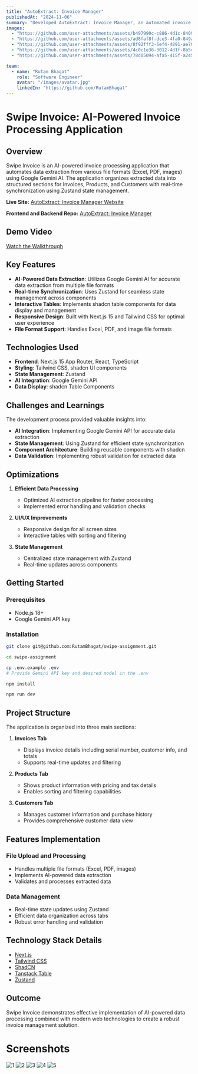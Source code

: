 ```yaml
---
title: "AutoExtract: Invoice Manager"
publishedAt: "2024-11-06"
summary: "Developed AutoExtract: Invoice Manager, an automated invoice processing application that uses Google Gemini AI to extract and organize data from various file formats into a structured format with real-time synchronization."
images:
  - "https://github.com/user-attachments/assets/b497990c-c886-4d1c-8409-9c84bf5b50ad"
  - "https://github.com/user-attachments/assets/ad8faf8f-dce3-4fa0-849a-ff558f51cd94"
  - "https://github.com/user-attachments/assets/8f92fff3-6ef4-4891-ae79-0e8775e47b96"
  - "https://github.com/user-attachments/assets/4c0c1e36-3012-4d1f-8b5c-031bb5c63135"
  - "https://github.com/user-attachments/assets/78d05094-afa5-415f-a245-fc65ca78d09a"

team:
  - name: "Rutam Bhagat"
    role: "Software Engineer"
    avatar: "/images/avatar.jpg"
    linkedIn: "https://github.com/RutamBhagat"
---
```


# Swipe Invoice: AI-Powered Invoice Processing Application

## Overview

Swipe Invoice is an AI-powered invoice processing application that automates data extraction from various file formats (Excel, PDF, images) using Google Gemini AI. The application organizes extracted data into structured sections for Invoices, Products, and Customers with real-time synchronization using Zustand state management.

**Live Site:** [AutoExtract: Invoice Manager Website](https://swipe-assignment-five.vercel.app/)

**Frontend and Backend Repo:** [AutoExtract: Invoice Manager](https://github.com/RutamBhagat/swipe-assignment)

## Demo Video

[Watch the Walkthrough](https://github.com/user-attachments/assets/cffb5e74-09ec-4a70-bfe6-2c1f9507fd5e)

## Key Features

- **AI-Powered Data Extraction**: Utilizes Google Gemini AI for accurate data extraction from multiple file formats
- **Real-time Synchronization**: Uses Zustand for seamless state management across components
- **Interactive Tables**: Implements shadcn table components for data display and management
- **Responsive Design**: Built with Next.js 15 and Tailwind CSS for optimal user experience
- **File Format Support**: Handles Excel, PDF, and image file formats

## Technologies Used

- **Frontend**: Next.js 15 App Router, React, TypeScript
- **Styling**: Tailwind CSS, shadcn UI components
- **State Management**: Zustand
- **AI Integration**: Google Gemini API
- **Data Display**: shadcn Table Components

## Challenges and Learnings

The development process provided valuable insights into:

- **AI Integration**: Implementing Google Gemini API for accurate data extraction
- **State Management**: Using Zustand for efficient state synchronization
- **Component Architecture**: Building reusable components with shadcn
- **Data Validation**: Implementing robust validation for extracted data

## Optimizations

1. **Efficient Data Processing**

   - Optimized AI extraction pipeline for faster processing
   - Implemented error handling and validation checks

2. **UI/UX Improvements**

   - Responsive design for all screen sizes
   - Interactive tables with sorting and filtering

3. **State Management**
   - Centralized state management with Zustand
   - Real-time updates across components

## Getting Started

### Prerequisites

- Node.js 18+
- Google Gemini API key

### Installation

```bash
git clone git@github.com:RutamBhagat/swipe-assignment.git

cd swipe-assignment

cp .env.example .env
# Provide Gemini API key and desired model in the .env

npm install

npm run dev
```

## Project Structure

The application is organized into three main sections:

1. **Invoices Tab**

   - Displays invoice details including serial number, customer info, and totals
   - Supports real-time updates and filtering

2. **Products Tab**

   - Shows product information with pricing and tax details
   - Enables sorting and filtering capabilities

3. **Customers Tab**
   - Manages customer information and purchase history
   - Provides comprehensive customer data view

## Features Implementation

### File Upload and Processing

- Handles multiple file formats (Excel, PDF, images)
- Implements AI-powered data extraction
- Validates and processes extracted data

### Data Management

- Real-time state updates using Zustand
- Efficient data organization across tabs
- Robust error handling and validation

## Technology Stack Details

- [Next.js](https://nextjs.org)
- [Tailwind CSS](https://tailwindcss.com)
- [ShadCN](https://ui.shadcn.com/docs)
- [Tanstack Table](https://tanstack.com/table/latest)
- [Zustand](https://zustand.docs.pmnd.rs/getting-started/introduction)

## Outcome

Swipe Invoice demonstrates effective implementation of AI-powered data processing combined with modern web technologies to create a robust invoice management solution.

# Screenshots

![1](https://github.com/user-attachments/assets/b497990c-c886-4d1c-8409-9c84bf5b50ad)
![2](https://github.com/user-attachments/assets/ad8faf8f-dce3-4fa0-849a-ff558f51cd94)
![3](https://github.com/user-attachments/assets/8f92fff3-6ef4-4891-ae79-0e8775e47b96)
![4](https://github.com/user-attachments/assets/4c0c1e36-3012-4d1f-8b5c-031bb5c63135)
![5](https://github.com/user-attachments/assets/78d05094-afa5-415f-a245-fc65ca78d09a)
